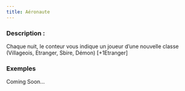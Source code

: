```yaml
---
title: Aéronaute
---
```



<Role AERONAUTE header />

### Description :

Chaque nuit, le conteur vous indique un joueur d’une nouvelle classe (Villageois, Etranger, Sbire, Démon) [+1Etranger]

### Exemples 

Coming Soon...
